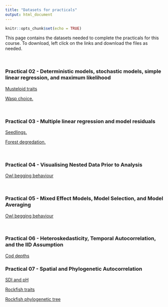 ```yaml
---
title: "Datasets for practicals"
output: html_document
---
```

  
  ```r
knitr::opts_chunk$set(echo = TRUE)
```

This page contains the datasets needed to complete the practicals for this course. To download, left click on the links and download the files as needed.

</br>

### Practical 02 - Deterministic models, stochastic models, simple linear regression, and maximum likelihood

<a href="Practical_Datasets/Musteloid_Data.csv" >Musteloid traits</a>

<a href="Practical_Datasets/Wasp_Choice.csv" >Wasp choice.</a>

</br>

### Practical 03 - Multiple linear regression and model residuals

<a href="Practical_Datasets/Seedling.csv" >Seedlings.</a>

<a href="Practical_Datasets/Ismail.csv" >Forest degredation.</a>

</br>

### Practical 04 - Visualising Nested Data Prior to Analysis

<a href="Practical_Datasets/Owls.csv" >Owl begging behaviour</a>

</br>

### Practical 05 - Mixed Effect Models, Model Selection, and Model Averaging

<a href="Practical_Datasets/Owls.csv" >Owl begging behaviour</a>

</br>

### Practical 06 - Heteroskedasticity, Temporal Autocorrelation, and the IID Assumption

<a href="Practical_Datasets/Cod_daily_depth_data.csv" >Cod depths</a>

### Practical 07 - Spatial and Phylogenetic Autocorrelation

<a href="Practical_Datasets/SDI2003.csv" >SDI and pH</a>

<a href="Practical_Datasets/rockfish.csv" >Rockfish traits</a>

<a href="Practical_Datasets/rockfish.phy.txt" >Rockfish phylogenetic tree</a>
